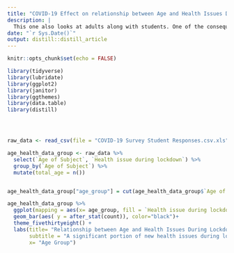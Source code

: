 ```yaml
---
title: "COVID-19 Effect on relationship between Age and Health Issues During Lockdown"
description: |
  This one also looks at adults along with students. One of the consequences or side effects of schools/jobs having their work transfer to an online platform is having students or employees locked at home for at least eight hours watching a screen. Especially with the suspension of sports, closing of gyms, this left people without a reliable mean of exercise and having them stay inside all day on their devices. Reasonably, this lead to a spike in health issues among youthWhile this one also includes physical health when looking at Heath Issues, it is still a really important factor to look at along with mental health. After all, physical health issues can also lead to mental health issues. 
date: "`r Sys.Date()`"
output: distill::distill_article
---
```


```r
knitr::opts_chunk$set(echo = FALSE)

library(tidyverse)
library(lubridate)
library(ggplot2)
library(janitor)
library(ggthemes)
library(data.table)
library(distill)




raw_data <- read_csv(file = "COVID-19 Survey Student Responses.csv.xls")

```


```r

age_health_data_group <- raw_data %>%
  select(`Age of Subject`, `Health issue during lockdown`) %>%
  group_by(`Age of Subject`) %>%
  mutate(total_age = n())


age_health_data_group["age_group"] = cut(age_health_data_group$`Age of Subject`, c(0, 10, 20, 30, 40, 50, 60), c("0-10", "11-20", "21-30", "31-40", "41-50", "51-60"), include.lowest=TRUE)

age_health_data_group %>%
  ggplot(mapping = aes(x= age_group, fill = `Health issue during lockdown` ))+
  geom_bar(aes( y = after_stat(count)), color="black")+
  theme_fivethirtyeight() +
  labs(title= "Relationship between Age and Health Issues During Lockdown",
       subtitle = "A significant portion of new health issues during lockdown have occured more in younger ages than older ages ",
       x= "Age Group")
```






